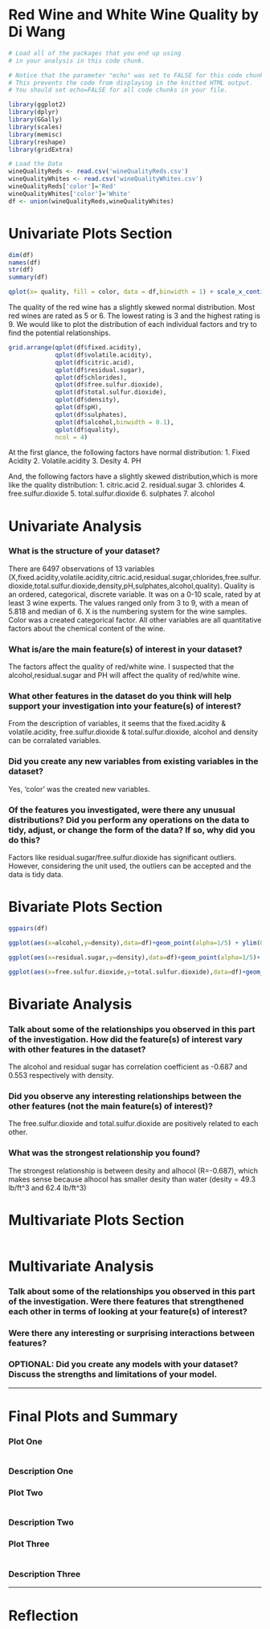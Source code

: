 Red Wine and White Wine Quality by Di Wang
========================================================

```r
# Load all of the packages that you end up using
# in your analysis in this code chunk.

# Notice that the parameter "echo" was set to FALSE for this code chunk.
# This prevents the code from displaying in the knitted HTML output.
# You should set echo=FALSE for all code chunks in your file.

library(ggplot2)
library(dplyr)
library(GGally)
library(scales)
library(memisc)
library(reshape)
library(gridExtra)
```

```r
# Load the Data
wineQualityReds <- read.csv('wineQualityReds.csv')
wineQualityWhites <- read.csv('wineQualityWhites.csv')
wineQualityReds['color']='Red'
wineQualityWhites['color']='White'
df <- union(wineQualityReds,wineQualityWhites)
```

# Univariate Plots Section
```r
dim(df)
names(df)
str(df)
summary(df)
```

```r
qplot(x= quality, fill = color, data = df,binwidth = 1) + scale_x_continuous(breaks = seq(3,10,1), lim = c(3,10)) 
```

The quality of the red wine has a slightly skewed normal distribution. Most red wines are rated as 5 or 6. The lowest rating is 3 and the highest rating is 9.
We would like to plot the distribution of each individual factors and try to find the potential relationships.

```r
grid.arrange(qplot(df$fixed.acidity),
             qplot(df$volatile.acidity),
             qplot(df$citric.acid),
             qplot(df$residual.sugar),
             qplot(df$chlorides),
             qplot(df$free.sulfur.dioxide),
             qplot(df$total.sulfur.dioxide),
             qplot(df$density),
             qplot(df$pH),
             qplot(df$sulphates),
             qplot(df$alcohol,binwidth = 0.1),
             qplot(df$quality),
             ncol = 4)
```

At the first glance, the following factors have normal distribution:
1. Fixed Acidity
2. Volatile.acidity
3. Desity
4. PH

And, the following factors have a slightly skewed distribution,which is more like the quality distribution:
1. citric.acid
2. residual.sugar
3. chlorides
4. free.sulfur.dioxide
5. total.sulfur.dioxide
6. sulphates
7. alcohol

# Univariate Analysis

### What is the structure of your dataset?

There are 6497 observations of 13 variables (X,fixed.acidity,volatile.acidity,citric.acid,residual.sugar,chlorides,free.sulfur.dioxide,total.sulfur.dioxide,density,pH,sulphates,alcohol,quality).
Quality is an ordered, categorical, discrete variable. It was on a 0-10 scale, rated by at least 3 wine experts. The values ranged only from 3 to 9, with a mean of 5.818 and median of 6.
X is the numbering system for the wine samples.
Color was a created categorical factor.
All other variables are all quantitative factors about the chemical content of the wine.

### What is/are the main feature(s) of interest in your dataset?

The factors affect the quality of red/white wine. I suspected that the alcohol,residual.sugar and PH will affect the quality of red/white wine. 

### What other features in the dataset do you think will help support your investigation into your feature(s) of interest?

From the description of variables, it seems that the fixed.acidity & volatile.acidity, free.sulfur.dioxide & total.sulfur.dioxide, alcohol and density can be corralated variables.

### Did you create any new variables from existing variables in the dataset?

Yes, 'color' was the created new variables.

### Of the features you investigated, were there any unusual distributions? Did you perform any operations on the data to tidy, adjust, or change the form of the data? If so, why did you do this?

Factors like residual.sugar/free.sulfur.dioxide has significant outliers. However, considering the unit used, the outliers can be accepted and the data is tidy data.

# Bivariate Plots Section
```r

ggpairs(df)

ggplot(aes(x=alcohol,y=density),data=df)+geom_point(alpha=1/5) + ylim(0.985,1.005) + geom_smooth(method='lm')

ggplot(aes(x=residual.sugar,y=density),data=df)+geom_point(alpha=1/5)+ xlim(0,40) + ylim(0.98,1.02) + geom_smooth(method='lm')

ggplot(aes(x=free.sulfur.dioxide,y=total.sulfur.dioxide),data=df)+geom_point(alpha=1/5) + xlim(0,150)+ geom_smooth(method='lm')

```


# Bivariate Analysis

### Talk about some of the relationships you observed in this part of the investigation. How did the feature(s) of interest vary with other features in the dataset?

The alcohol and residual sugar has correlation coefficient as -0.687 and 0.553 respectively with density.

### Did you observe any interesting relationships between the other features (not the main feature(s) of interest)?

The free.sulfur.dioxide and total.sulfur.dioxide are positively related to each other.

### What was the strongest relationship you found?

The strongest relationship is between desity and alhocol (R=-0.687), which makes sense because alhocol has smaller desity than water (desity = 49.3 lb/ft^3 and 62.4 lb/ft^3)


# Multivariate Plots Section

```r




```

# Multivariate Analysis

### Talk about some of the relationships you observed in this part of the investigation. Were there features that strengthened each other in terms of looking at your feature(s) of interest?

### Were there any interesting or surprising interactions between features?

### OPTIONAL: Did you create any models with your dataset? Discuss the strengths and limitations of your model.

------

# Final Plots and Summary

### Plot One
```r

```

### Description One


### Plot Two
```r

```

### Description Two


### Plot Three
```r

```

### Description Three

------

# Reflection


